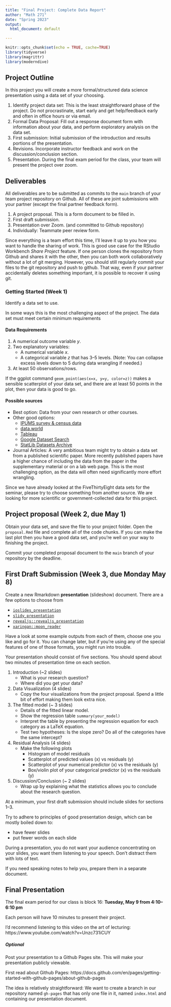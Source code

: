 ```yaml
---
title: "Final Project: Complete Data Report"
author: "Math 271"
date: "Spring 2023"
output: 
  html_document: default

---
```


```r
knitr::opts_chunk$set(echo = TRUE, cache=TRUE)
library(tidyverse)
library(magrittr)
library(moderndive)
```

## Project Outline

In this project you will create a more formal/structured data science presentation using a data set of your choosing.


1. Identify project data set: This is the least straightforward phase of the project. Do not procrastinate, start early and get help/feedback early and often in office hours or via email.
2. Formal Data Proposal: Fill out a response document form with information about your data, and perform exploratory analysis on the data set.
3. First submission: Initial submission of the introduction and results portions of the presentation.
4. Revisions. Incorporate instructor feedback and work on the discussion/conclusion section.
5. Presentation. During the final exam period for the class, your team will present the project over zoom.

## Deliverables

All deliverables are to be submitted as commits to the `main` branch of your team project repository on Github. All of these are joint submissions with your partner (except the final partner feedback form).

1. A project proposal. This is a form document to be filled in.
2. First draft submission.
3. Presentation over Zoom. (and committed to Github repository)
4. Individually: Teammate peer review form.

Since everything is a team effort this time, I'll leave it up to you how you want to handle the sharing of work. This is good use case for the RStudio Workbench _Share Project_ feature. If one person clones the repository from Github and shares it with the other, then you can both work collaboratively without a lot of git merging. However, you should still regularly commit your files to the git repository and push to github. That way, even if your partner accidentally deletes something important, it is possible to recover it using git.

### Getting Started (Week 1)

Identify a data set to use.

In some ways this is the most challenging aspect of the project. The data set must meet certain minimum requirements

#### Data Requirements

1. A numerical outcome variable $y$.
2. Two explanatory variables:
    + A numerical variable $x$.
    + A categorical variable $z$ that has 3--5 levels. (Note: You can collapse excess levels down to 5 during data wrangling if needed.)
3. At least 50 observations/rows.

If the ggplot command `geom_point(aes(x=x, y=y, color=z))` makes a sensible scatterplot of your data set, and there are at least 50 points in the plot, then your data is good to go.

#### Possible sources

- Best option: Data from your own research or other courses. 
- Other good options:
    + [IPUMS survey & census data](https://ipums.org/){target="_blank"}
    + [data.world](https://data.world/){target="_blank"}
    + [Tableau](https://public.tableau.com/en-us/s/resources){target="_blank"}
    + [Google Dataset Search](https://toolbox.google.com/datasetsearch){target="_blank"}
    + [StatLib Datasets Archive](http://lib.stat.cmu.edu/datasets/)
- Journal Articles: A very ambitious team might try to obtain a data set from a published scientific paper. More recently published papers have a higher chance of including the data from the paper in the supplementary material or on a lab web page. This is the most challenging option, as the data will often need significantly more effort wrangling.

Since we have already looked at the FiveThirtyEight data sets for the seminar, please try to choose something from another source. We are looking for more scientific or government-collected data for this project.


## Project proposal (Week 2, due May 1)


Obtain your data set, and save the file to your project folder. Open the `proposal.Rmd` file and complete all of the code chunks. If you can make the last plot then you have a good data set, and you're well on your way to finishing the project. 

Commit your completed proposal document to the `main` branch of your repository by the deadline.


## First Draft Submission (Week 3, due Monday May 8)

Create a new Rmarkdown **presentation** (slideshow) document. There are a few options to choose from

- [`ioslides_presentation`](https://bookdown.org/yihui/rmarkdown/ioslides-presentation.html)
- [`slidy_presentation`](https://bookdown.org/yihui/rmarkdown/slidy-presentation.html)
- [`revealjs::revealjs_presentation`](https://bookdown.org/yihui/rmarkdown/revealjs.html)
- [`xaringan::moon_reader`](https://bookdown.org/yihui/rmarkdown/xaringan.html)

Have a look at some example outputs from each of them, choose one you like and go for it. You can change later, but if you're using any of the special features of one of those formats, you might run into trouble.

Your presentation should consist of five sections. You should spend about two minutes of presentation time on each section.

1. Introduction (~2 slides)
    + What is your research question?
    + Where did you get your data?
2. Data Visualization (4 slides)
    + Copy the four visualizations from the project proposal. Spend a little bit of effort making them look extra nice.
3. The fitted model (~ 3 slides)
    + Details of the fitted linear model. 
    + Show the regression table `summary(your_model)`
    + Interpret the table by presenting the regression equation for each category as a LaTeX equation.
    + Test two hypotheses: Is the slope zero? Do all of the categories have the same intercept?
4. Residual Analysis (4 slides)
    + Make the following plots
        - Histogram of model residuals
        - Scatterplot of predicted values (x) vs residuals (y)
        - Scatterplot of your numerical predictor (x) vs the residuals (y)
        - Box/violin plot of your categorical predictor (x) vs the residuals (y)
5. Discussion/Conclusion (~ 2 slides)
    + Wrap up by explaining what the statistics allows you to conclude about the research question.

At a minimum, your first draft submission should include slides for sections 1--3. 

Try to adhere to principles of good presentation design, which can be mostly boiled down to: 

- have fewer slides
- put fewer words on each slide

During a presentation, you do not want your audience concentrating on your slides, you want them listening to your speech. Don't distract them with lots of text.

If you need speaking notes to help you, prepare them in a separate document.

## Final Presentation

The final exam period for our class is block 16: **Tuesday, May 9 from 4:10--6:10 pm** 

Each person will have 10 minutes to present their project.

I'd recommend listening to this video on the art of lecturing: https://www.youtube.com/watch?v=Unzc731iCUY

##### Optional

Post your presentation to a Github Pages site. [This will make your presentation publicly viewable.]{.bg-danger .text-danger} 

First read about Github Pages: https://docs.github.com/en/pages/getting-started-with-github-pages/about-github-pages

The idea is relatively straightforward: We want to create a branch in our repository named `gh-pages` that has only one file in it, named `index.html` and containing our presentation document.
